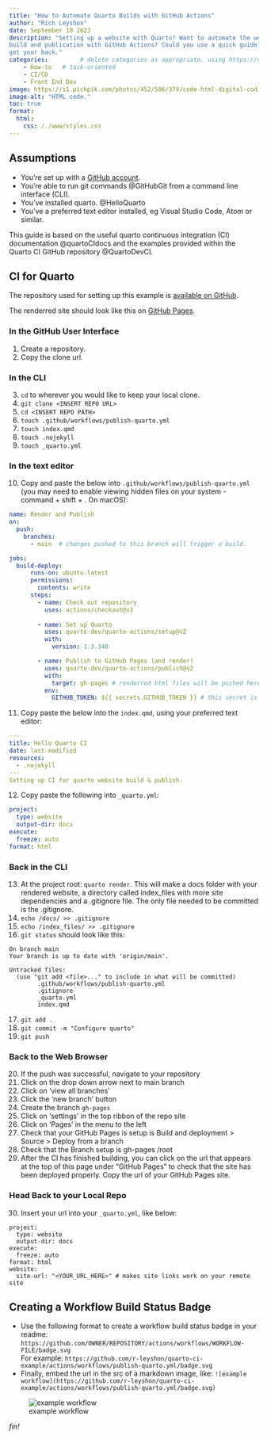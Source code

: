 ```yaml
---
title: "How to Automate Quarto Builds with GitHub Actions"
author: "Rich Leyshon"
date: September 10 2023
description: "Setting up a website with Quarto? Want to automate the website
build and publication with GitHub Actions? Could you use a quick guide? I've
got your back."
categories:         # delete categories as appropriate. using https://diataxis.fr/ documentation definitions.
    - How-to   # task-oriented
    - CI/CD
    - Front End Dev
image: https://i1.pickpik.com/photos/452/586/379/code-html-digital-coding-preview.jpg # creative commons
image-alt: "HTML code."
toc: true
format:
  html:
    css: /./www/styles.css
---
```

## Assumptions

* You're set up with a [GitHub account](https://github.com/).
* You're able to run git commands @GitHubGit from a command line interface (CLI).
* You've installed quarto. @HelloQuarto
* You've a preferred text editor installed, eg Visual Studio Code, Atom or
similar.

This guide is based on the useful quarto continuous integration (CI)
documentation @quartoCIdocs and the examples provided within the Quarto CI
GitHub repository @QuartoDevCI.

## CI for Quarto

The repository used for setting up this example is
[available on GitHub](https://github.com/r-leyshon/quarto-ci-example).

The renderred site should look like this on
[GitHub Pages](https://r-leyshon.github.io/quarto-ci-example/).

### In the GitHub User Interface

1. Create a repository.
2. Copy the clone url.

### In the CLI
3. `cd` to wherever you would like to keep your local clone.
4. `git clone <INSERT REPO URL>`
5. `cd <INSERT REPO PATH>`
6. `touch .github/workflows/publish-quarto.yml`
7. `touch index.qmd`
8. `touch .nojekyll`
9. `touch _quarto.yml`

### In the text editor 
10. Copy and paste the below into `.github/workflows/publish-quarto.yml`
(you may need to enable viewing hidden files on your system - command + shift +
. On macOS):

```YML
name: Render and Publish
on:
  push:
    branches:
      - main  # changes pushed to this branch will trigger a build.

jobs:
  build-deploy:
      runs-on: ubuntu-latest
      permissions:
        contents: write
      steps:
        - name: Check out repository
          uses: actions/checkout@v3
          
        - name: Set up Quarto
          uses: quarto-dev/quarto-actions/setup@v2
          with:
            version: 1.3.340

        - name: Publish to GitHub Pages (and render)
          uses: quarto-dev/quarto-actions/publish@v2
          with:
            target: gh-pages # renderred html files will be pushed here
          env:
            GITHUB_TOKEN: ${{ secrets.GITHUB_TOKEN }} # this secret is always available for github actions

```

11. Copy paste the below into the `index.qmd`, using your preferred text
editor:

```YML
---
title: Hello Quarto CI
date: last-modified
resources:
  - .nojekyll
---
Setting up CI for quarto website build & publish.
```

12. Copy paste the following into `_quarto.yml`:

```YML
project:
  type: website
  output-dir: docs
execute:
  freeze: auto
format: html

```
### Back in the CLI

13. At the project root: `quarto render`. This will make a docs folder with
your rendered website, a directory called index_files with more site
dependencies and a .gitignore file. The only file needed to be committed is the
.gitignore.
14. `echo /docs/ >> .gitignore `
15. `echo /index_files/ >> .gitignore`
16. `git status` should look like this:

```
On branch main
Your branch is up to date with 'origin/main'.

Untracked files:
  (use "git add <file>..." to include in what will be committed)
        .github/workflows/publish-quarto.yml
        .gitignore
        _quarto.yml
        index.qmd
```

17. `git add .`
18. `git commit -m "Configure quarto"`
19. `git push`

### Back to the Web Browser
20. If the push was successful, navigate to your repository
21. Click on the drop down arrow next to main branch
22. Click on 'view all branches'
23. Click the 'new branch' button
24. Create the branch `gh-pages`
25. Click on 'settings' in the top ribbon of the repo site
26. Click on 'Pages' in the menu to the left
27. Check that your GitHub Pages is setup is Build and deployment > Source >
Deploy from a branch
28. Check that the Branch setup is gh-pages /root
29. After the CI has finished building, you can click on the url that appears
at the top of this page under “GitHub Pages” to check that the site has been
deployed properly. Copy the url of your GitHub Pages site.

### Head Back to your Local Repo

30. Insert your url into your `_quarto.yml`, like below:

```
project:
  type: website
  output-dir: docs
execute:
  freeze: auto
format: html
website:
  site-url: "<YOUR_URL_HERE>" # makes site links work on your remote site
```

## Creating a Workflow Build Status Badge
* Use the following format to create a workflow build status badge in your
readme: `https://github.com/OWNER/REPOSITORY/actions/workflows/WORKFLOW-FILE/badge.svg`   
For example: `https://github.com/r-leyshon/quarto-ci-example/actions/workflows/publish-quarto.yml/badge.svg`    
* Finally, embed the url in the src of a markdown image, like: 
`![example workflow](https://github.com/r-leyshon/quarto-ci-example/actions/workflows/publish-quarto.yml/badge.svg)`

![example workflow](https://github.com/r-leyshon/quarto-ci-example/actions/workflows/publish-quarto.yml/badge.svg)
<p id=fin><i>fin!</i></p>
